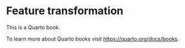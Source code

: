 # Feature transformation

This is a Quarto book.

To learn more about Quarto books visit <https://quarto.org/docs/books>.
